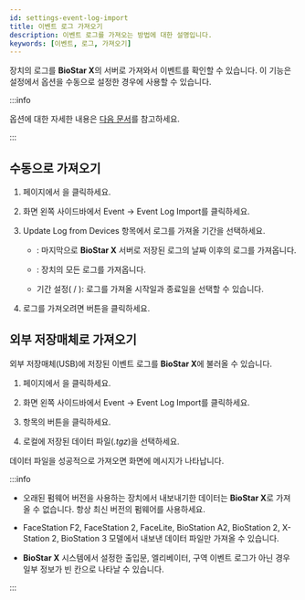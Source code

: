 ```yaml
---
id: settings-event-log-import
title: 이벤트 로그 가져오기
description: 이벤트 로그를 가져오는 방법에 대한 설명입니다.
keywords: [이벤트, 로그, 가져오기]
---
```


장치의 로그를 **BioStar X**의 서버로 가져와서 이벤트를 확인할 수 있습니다. 이 기능은 <Cmd sid='setting.server' product='2' /> 설정에서 <Cmd sid='setting.server.logUploadType' product='2' /> 옵션을 수동으로 설정한 경우에 사용할 수 있습니다.

:::info

<Cmd sid='setting.server.logUploadType' product='2' /> 옵션에 대한 자세한 내용은 [다음 문서](settings-server-server#general)를 참고하세요.

:::


## 수동으로 가져오기

1. <Cmd sid='shell.header.launcher' /> 페이지에서 <Cmd sid='shell.header.setting' />을 클릭하세요.

1. 화면 왼쪽 사이드바에서 <Cmd>Event</Cmd> → <Cmd>Event Log Import</Cmd>를 클릭하세요.

1. <Cmd>Update Log from Devices</Cmd> 항목에서 로그를 가져올 기간을 선택하세요.

    * <Cmd sid='monitoring.updateLog.latest' product='2' />: 마지막으로 **BioStar X** 서버로 저장된 로그의 날짜 이후의 로그를 가져옵니다. 

    * <Cmd sid='monitoring.updateLog.all' product='2' />: 장치의 모든 로그를 가져옵니다.

    * 기간 설정(<Cmd sid='monitoring.updateLog.from' product='2' /> / <Cmd sid='monitoring.updateLog.to' product='2' />): 로그를 가져올 시작일과 종료일을 선택할 수 있습니다.

1. 로그를 가져오려면 <Cmd sid='button.updateLog' product='2' /> 버튼을 클릭하세요.


## 외부 저장매체로 가져오기

외부 저장매체(USB)에 저장된 이벤트 로그를 **BioStar X**에 불러올 수 있습니다.

1. <Cmd sid='shell.header.launcher' /> 페이지에서 <Cmd sid='shell.header.setting' />을 클릭하세요.

1. 화면 왼쪽 사이드바에서 <Cmd>Event</Cmd> → <Cmd>Event Log Import</Cmd>를 클릭하세요.

1. <Cmd sid='menu.dataImport' product='2' /> 항목의 버튼을 클릭하세요.

1. 로컬에 저장된 데이터 파일(*.tgz*)을 선택하세요.

데이터 파일을 성공적으로 가져오면 화면에 메시지가 나타납니다.

:::info

* 오래된 펌웨어 버전을 사용하는 장치에서 내보내기한 데이터는 **BioStar X**로 가져올 수 없습니다. 항상 최신 버전의 펌웨어를 사용하세요.

* FaceStation F2, FaceStation 2, FaceLite, BioStation A2, BioStation 2, X-Station 2, BioStation 3 모델에서 내보낸 데이터 파일만 가져올 수 있습니다.

* **BioStar X** 시스템에서 설정한 출입문, 엘리베이터, 구역 이벤트 로그가 아닌 경우 일부 정보가 빈 칸으로 나타날 수 있습니다.

:::